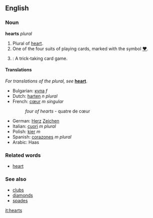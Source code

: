 ==English==

===Noun===
'''hearts''' ''plural''
#Plural of [[heart]].
#One of the four suits of playing cards, marked with the symbol [[♥]].
#{{cattag|card games}}: A trick-taking card game.

====Translations====
''For translations of the plural, see'' '''[[heart]]'''.
*Bulgarian: [[купа]] ''f''
*Dutch: [[harten]] ''n plural''
*French: [[cœur]] ''m singular''
*:''four of hearts'' - quatre de cœur
*German: [[Herz]] [[Zeichen]]
*Italian: [[cuori]] ''m plural''
*Polish: [[kier]] ''m''
*Spanish: [[corazones]] ''m plural''
*Arabic: Haas

===Related words===
*[[heart]]

===See also===
*[[clubs]]
*[[diamonds]]
*[[spades]]

[[it:hearts]]